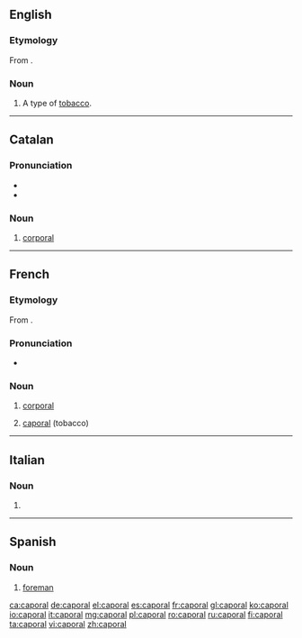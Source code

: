 ==English==

===Etymology===
From {{etyl|fr|en}} {{term|caporal|lang=fr}}.

===Noun===
{{en-noun}}

# A type of [[tobacco]].

----

==Catalan==

===Pronunciation===
* {{IPA|lang=ca|/kəpuˈɾaɫ/}}
* {{rhymes|aɫ|lang=ca}}

===Noun===
{{ca-noun|m}}

# {{context|military|lang=ca}} [[corporal]]

----

==French==

===Etymology===
From {{etyl|it|fr}} {{term|caporale|lang=it}}.

===Pronunciation===
* {{IPA|/ka.pɔ.ʁal/|lang=fr}}

===Noun===
{{fr-noun|m|caporaux}}

# {{context|military|lang=fr}} [[corporal]]
# [[#English|caporal]] (tobacco)

----

==Italian==

===Noun===
{{head|it|noun|g=m|invariable}}

# {{apocopic form of|caporale|lang=it}}

----

==Spanish==

===Noun===
{{es-noun|m|es}}

# [[foreman]]

[[ca:caporal]]
[[de:caporal]]
[[el:caporal]]
[[es:caporal]]
[[fr:caporal]]
[[gl:caporal]]
[[ko:caporal]]
[[io:caporal]]
[[it:caporal]]
[[mg:caporal]]
[[pl:caporal]]
[[ro:caporal]]
[[ru:caporal]]
[[fi:caporal]]
[[ta:caporal]]
[[vi:caporal]]
[[zh:caporal]]